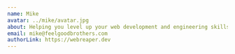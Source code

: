 ---
name: Mike
avatar: ../mike/avatar.jpg
about: Helping you level up your web development and engineering skills.
email: mike@feelgoodbrothers.com
authorLink: https://webreaper.dev
---

